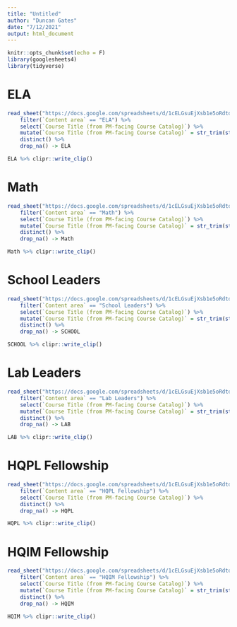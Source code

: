 ```yaml
---
title: "Untitled"
author: "Duncan Gates"
date: "7/12/2021"
output: html_document
---
```


```r
knitr::opts_chunk$set(echo = F)
library(googlesheets4)
library(tidyverse)
```

# ELA

```r
read_sheet("https://docs.google.com/spreadsheets/d/1cELGsuEjXsb1e5oRdtdYof-Ul7jfdBXMOTYbIYd7nS4/edit#gid=0") %>%
    filter(`Content area` == "ELA") %>%
    select(`Course Title (from PM-facing Course Catalog)`) %>%
    mutate(`Course Title (from PM-facing Course Catalog)` = str_trim(str_remove_all(`Course Title (from PM-facing Course Catalog)`, "ELA:"))) %>%
    distinct() %>%
    drop_na() -> ELA

ELA %>% clipr::write_clip()
```

# Math

```r
read_sheet("https://docs.google.com/spreadsheets/d/1cELGsuEjXsb1e5oRdtdYof-Ul7jfdBXMOTYbIYd7nS4/edit#gid=0") %>%
    filter(`Content area` == "Math") %>%
    select(`Course Title (from PM-facing Course Catalog)`) %>%
    mutate(`Course Title (from PM-facing Course Catalog)` = str_trim(str_remove_all(`Course Title (from PM-facing Course Catalog)`, "Math:"))) %>%
    distinct() %>%
    drop_na() -> Math

Math %>% clipr::write_clip()
```

# School Leaders

```r
read_sheet("https://docs.google.com/spreadsheets/d/1cELGsuEjXsb1e5oRdtdYof-Ul7jfdBXMOTYbIYd7nS4/edit#gid=0") %>%
    filter(`Content area` == "School Leaders") %>%
    select(`Course Title (from PM-facing Course Catalog)`) %>%
    mutate(`Course Title (from PM-facing Course Catalog)` = str_trim(str_remove_all(`Course Title (from PM-facing Course Catalog)`, "ELA:"))) %>%
    distinct() %>%
    drop_na() -> SCHOOL

SCHOOL %>% clipr::write_clip()
```

# Lab Leaders

```r
read_sheet("https://docs.google.com/spreadsheets/d/1cELGsuEjXsb1e5oRdtdYof-Ul7jfdBXMOTYbIYd7nS4/edit#gid=0") %>%
    filter(`Content area` == "Lab Leaders") %>%
    select(`Course Title (from PM-facing Course Catalog)`) %>%
    mutate(`Course Title (from PM-facing Course Catalog)` = str_trim(str_remove_all(`Course Title (from PM-facing Course Catalog)`, "ELA:"))) %>%
    distinct() %>%
    drop_na() -> LAB

LAB %>% clipr::write_clip()
```

# HQPL Fellowship

```r
read_sheet("https://docs.google.com/spreadsheets/d/1cELGsuEjXsb1e5oRdtdYof-Ul7jfdBXMOTYbIYd7nS4/edit#gid=0") %>%
    filter(`Content area` == "HQPL Fellowship") %>%
    select(`Course Title (from PM-facing Course Catalog)`) %>%
    distinct() %>%
    drop_na() -> HQPL

HQPL %>% clipr::write_clip()
```

# HQIM Fellowship

```r
read_sheet("https://docs.google.com/spreadsheets/d/1cELGsuEjXsb1e5oRdtdYof-Ul7jfdBXMOTYbIYd7nS4/edit#gid=0") %>%
    filter(`Content area` == "HQIM Fellowship") %>%
    select(`Course Title (from PM-facing Course Catalog)`) %>%
    mutate(`Course Title (from PM-facing Course Catalog)` = str_trim(str_remove_all(`Course Title (from PM-facing Course Catalog)`, "ELA:"))) %>%
    distinct() %>%
    drop_na() -> HQIM

HQIM %>% clipr::write_clip()
```

